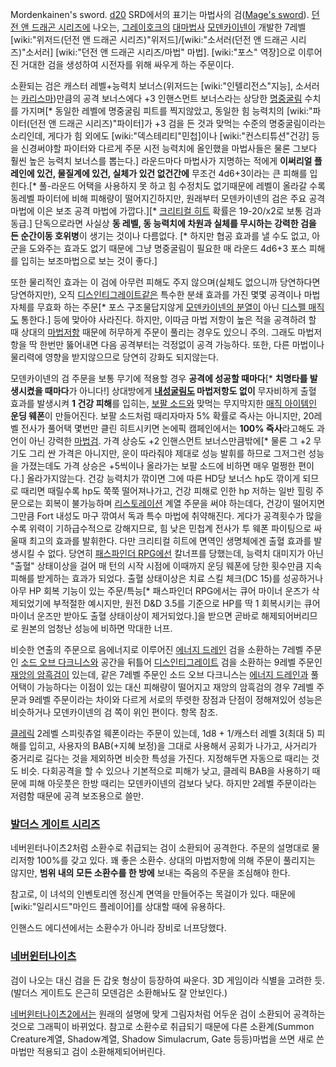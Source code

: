 Mordenkainen's sword. [[d20]] SRD에서의 표기는 마법사의 검([http://www.d20srd.org/srd/spells/magesSword.htm Mage's sword]).
[[던전 앤 드래곤 시리즈]]에 나오는, [[그레이호크]]의 [[대마법사]] [[모덴카이넨]]이 개발한 7레벨 [wiki:"위저드(던전 앤 드래곤 시리즈)"위저드]/[wiki:"소서러(던전 앤 드래곤 시리즈)"소서러] [wiki:"던전 앤 드래곤 시리즈/마법" 마법]. [wiki:"포스" 역장]으로 이루어진 거대한 검을 생성하여 시전자를 위해 싸우게 하는 주문이다.

소환되는 검은 캐스터 레벨+능력치 보너스(위저드는 [wiki:"인텔리전스"지능], 소서러는 [[카리스마]])만큼의 공격 보너스에다 +3 인핸스먼트 보너스라는 상당한 [[명중굴림]] 수치를 가지며[* 동일한 레벨에 명중굴림 피트를 찍지않았고, 동일한 힘 능력치의 [wiki:"파이터(던전 앤 드래곤 시리즈)"파이터]가 +3 검을 든 것과 맞먹는 수준의 명중굴림이라는 소리인데, 게다가 힘 외에도 [wiki:"덱스테리티"민첩]이나 [wiki:"컨스티튜션"건강] 등을 신경써야할 파이터와 다르게 주문 시전 능력치에 올인했을 마법사들은 물론 그보다 훨씬 높은 능력치 보너스를 뽑는다.] 라운드마다 마법사가 지명하는 적에게 '''이써리얼 플레인에 있건, 물질계에 있건, 실체가 있건 없건간에''' 무조건 4d6+3이라는 큰 피해를 입힌다.[* 풀-라운드 어택을 사용하지 못 하고 힘 수정치도 없기때문에 레벨이 올라갈 수록 동레벨 파이터에 비해 피해량이 떨어지긴하지만, 원래부터 모덴카이넨의 검은 주요 공격 마법에 이은 보조 공격 마법에 가깝다.][* [[크리티컬 히트]] 확률은 19-20/x2로 보통 검과 동급.] 단독으로라면 사실상 '''동 레벨, 동 능력치에 차원과 실체를 무시하는 강력한 검을 든 순간이동 호위병'''이 생기는 것이나 다름없다. [* 하지만 협공 효과를 낼 수도 없고, 아군을 도와주는 효과도 없기 때문에 그냥 명중굴림이 필요한 매 라운드 4d6+3 포스 피해를 입히는 보조마법으로 보는 것이 좋다.]

또한 물리적인 효과는 이 검에 아무런 피해도 주지 않으며(실체도 없으니까 당연하다면 당연하지만), 오직  [[디스인티그레이트]]같은 특수한 분쇄 효과를 가진 몇몇 공격이나 마법 자체를 무효화 하는 주문[* 포스 구조물답지않게 [[모덴카이넨의 분열]]이 아닌 [[디스펠 매직]]도 통한다.] 등에 맞아야 사라진다. 하지만, 이따금 마법 저항이 높은 적을 공격하려 할 때 상대의 [[마법저항]] 때문에 허무하게 주문이 풀리는 경우도 있으니 주의. 그래도 마법저항을 딱 한번만 뚫어내면 다음 공격부터는 걱정없이 공격 가능하다. 또한, 다른 마법이나 물리력에 영향을 받지않으므로 당연히 강화도 되지않는다.

모덴카이넨의 검 주문을 보통 무기에 적용할 경우 '''공격에 성공할 때마다'''[* '''치명타를 발생시켰을 때마다'''가 아니다!] 상대방에게 '''[[내성굴림]]도 마법저항도 없이''' 무자비하게 출혈 효과를 발생시켜 '''1 건강 피해'''를 입히는, [[보팔 소드]]와 맞먹는 무지막지한 [[매직 아이템]]인 '''운딩 웨폰'''이 만들어진다. 보팔 소드처럼 때리자마자 5% 확률로 즉사는 아니지만, 20레벨 전사가 풀어택 몇번만 클린 히트시키면 논에픽 캠페인에서는 '''100% 즉사'''라고해도 과언이 아닌 강력한 [[마법검]]. 가격 상승도 +2 인핸스먼트 보너스만큼밖에[* 물론 그 +2 무기도 그리 싼 가격은 아니지만, 운이 따라줘야 제대로 성능 발휘를 하므로 그저그런 성능을 가졌는데도 가격 상승은 +5씩이나 올라가는 보팔 소드에 비하면 매우 멀쩡한 편이다.] 올라가지않는다. 건강 능력치가 깎이면 그에 따른 HD당 보너스 hp도 깎이게 되므로 때리면 때릴수록 hp도 쭉쭉 떨어져나가고, 건강 피해로 인한 hp 저하는 일반 힐링 주문으로는 회복이 불가능하며 [[리스토레이션]] 계열 주문을 써야 하는데다, 건강이 떨어지면 그만큼 Fort 내성도 마구 깎여서 독과 특수 마법에 취약해진다. 게다가 공격횟수가 많을 수록 위력이 기하급수적으로 강해지므로, 힘 낮은 민첩계 전사가 투 웨폰 파이팅으로 싸울때 최고의 효과를 발휘한다. 다만 크리티컬 히트에 면역인 생명체에겐 출혈 효과를 발생시킬 수 없다.
당연히 [[패스파인더 RPG]]에선 칼너프를 당했는데, 능력치 대미지가 아닌 "출혈" 상태이상을 걸어 매 턴의 시작 시점에 이때까지 운딩 웨폰에 당한 횟수만큼 지속 피해를 받게하는 효과가 되었다. 출혈 상태이상은 치료 스킬 체크(DC 15)를 성공하거나 아무 HP 회복 기능이 있는 주문/특능[* 패스파인더 RPG에서는 큐어 마이너 운즈가 삭제되었기에 부적절한 예시지만, 원전 D&D 3.5를 기준으로 HP를 딱 1 회복시키는 큐어 마이너 운즈만 받아도 출혈 상태이상이 제거되었다.]을 받으면 곧바로 해제되어버리므로 원본의 엄청난 성능에 비하면 막대한 너프.

비슷한 연출의 주문으로 음에너지로 이루어진 [[에너지 드레인]] 검을 소환하는 7레벨 주문인 [[소드 오브 다크니스]]와 공간을 뒤틀어 [[디스인티그레이트]] 검을 소환하는 9레벨 주문인 [[재앙의 암흑검]]이 있는데, 같은 7레벨 주문인 소드 오브 다크니스는 [[에너지 드레인]]과 풀어택이 가능하다는 이점이 있는 대신 피해량이 떨어지고 재앙의 암흑검의 경우 7레벨 주문과 9레벨 주문이라는 차이와 다르게 서로의 뚜렷한 장점과 단점이 정해져있어 성능은 비슷하거나 모덴카이넨의 검 쪽이 위인 편이다. 항목 참조.

[[클레릭]] 2레벨 스피릿츄얼 웨폰이라는 주문이 있는데, 1d8 + 1/캐스터 레벨 3(최대 5) 피해를 입히고, 사용자의 BAB(+지혜 보정)을 그대로 사용해서 공회가 나가고, 사거리가 중거리로 길다는 것을 제외하면 비슷한 특성을 가진다. 지정해두면 자동으로 때리는 것도 비슷. 다회공격을 할 수 있으나 기본적으로 피해가 낮고, 클레릭 BAB을 사용하기 때문에 피해 아웃풋은 한방 때리는 모덴카이넨의 검보다 낮다. 하지만 2레벨 주문이라는 저렴함 때문에 공격 보조용으로 쓸만.

=== [[발더스 게이트 시리즈]] === 
네버윈터나이츠2처럼 소환수로 취급되는 검이 소환되어 공격한다. 주문의 설명대로 물리저항 100%를 갖고 있다. 꽤 좋은 소환수. 상대의 마법저항에 의해 주문이 풀리지는 않지만, '''범위 내의 모든 소환수를 한 방에''' 보내는 죽음의 주문을 조심해야 한다.

참고로, 이 녀석의 인벤토리엔 정신계 면역을 만들어주는 목걸이가 있다. 때문에 [wiki:"일리시드"마인드 플레이어]를 상대할 때에 유용하다.

인핸스드 에디션에서는 소환수가 아니라 장비로 너프당했다.

=== [[네버윈터나이츠]] ===
검이 나오는 대신 검을 든 갑옷 형상이 등장하여 싸운다. 3D 게임이라 식별을 고려한 듯.(발더스 게이트도 은근히 모덴검은 소환해놔도 잘 안보인다.)

[[네버윈터나이츠2]]에서는 원래의 설명에 맞게 그림자처럼 어두운 검이 소환되어 공격하는 것으로 그래픽이 바뀌었다. 참고로 소환수로 취급되기 때문에 다른 소환계(Summon Creature계열, Shadow계열, Shadow Simulacrum, Gate 등등)마법을 쓰면 새로 쓴 마법만 적용되고 검이 소환해제되어버린다.
